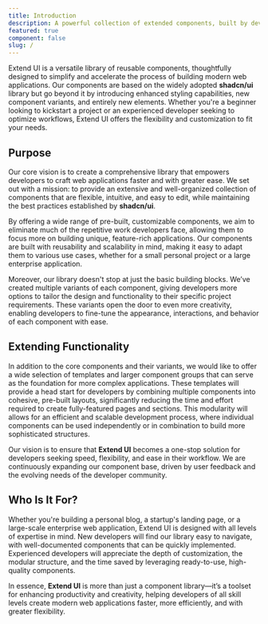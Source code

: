```yaml
---
title: Introduction
description: A powerful collection of extended components, built by developers for developers, designed to seamlessly integrate into your application and streamline the development process.
featured: true
component: false
slug: /
---
```


Extend UI is a versatile library of reusable components, thoughtfully designed to simplify and accelerate the process of building modern web applications. Our components are based on the widely adopted <b>shadcn/ui</b> library but go beyond it by introducing enhanced styling capabilities, new component variants, and entirely new elements. Whether you're a beginner looking to kickstart a project or an experienced developer seeking to optimize workflows, Extend UI offers the flexibility and customization to fit your needs.

## Purpose

Our core vision is to create a comprehensive library that empowers developers to craft web applications faster and with greater ease. We set out with a mission: to provide an extensive and well-organized collection of components that are flexible, intuitive, and easy to edit, while maintaining the best practices established by <b>shadcn/ui</b>.

By offering a wide range of pre-built, customizable components, we aim to eliminate much of the repetitive work developers face, allowing them to focus more on building unique, feature-rich applications. Our components are built with reusability and scalability in mind, making it easy to adapt them to various use cases, whether for a small personal project or a large enterprise application.

Moreover, our library doesn't stop at just the basic building blocks. We’ve created multiple variants of each component, giving developers more options to tailor the design and functionality to their specific project requirements. These variants open the door to even more creativity, enabling developers to fine-tune the appearance, interactions, and behavior of each component with ease.

## Extending Functionality

In addition to the core components and their variants, we would like to offer a wide selection of templates and larger component groups that can serve as the foundation for more complex applications. These templates will provide a head start for developers by combining multiple components into cohesive, pre-built layouts, significantly reducing the time and effort required to create fully-featured pages and sections. This modularity will allows for an efficient and scalable development process, where individual components can be used independently or in combination to build more sophisticated structures.

Our vision is to ensure that <b>Extend UI</b> becomes a one-stop solution for developers seeking speed, flexibility, and ease in their workflow. We are continuously expanding our component base, driven by user feedback and the evolving needs of the developer community.

## Who Is It For?

Whether you're building a personal blog, a startup's landing page, or a large-scale enterprise web application, Extend UI is designed with all levels of expertise in mind. New developers will find our library easy to navigate, with well-documented components that can be quickly implemented. Experienced developers will appreciate the depth of customization, the modular structure, and the time saved by leveraging ready-to-use, high-quality components.

In essence, <b>Extend UI</b> is more than just a component library—it’s a toolset for enhancing productivity and creativity, helping developers of all skill levels create modern web applications faster, more efficiently, and with greater flexibility.
